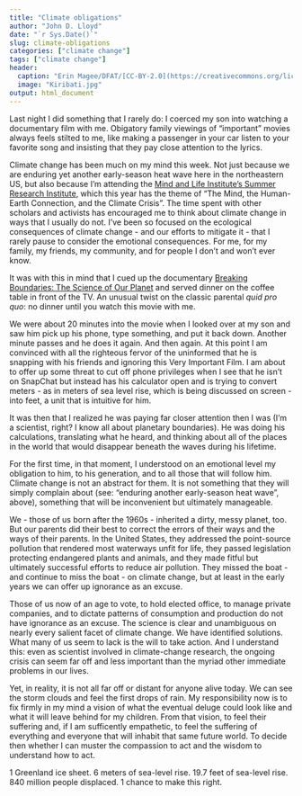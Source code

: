 ```yaml
---
title: "Climate obligations"
author: "John D. Lloyd"
date: "`r Sys.Date()`"
slug: climate-obligations
categories: ["climate change"]
tags: ["climate change"]
header:
  caption: "Erin Magee/DFAT/[CC-BY-2.0](https://creativecommons.org/licenses/by/2.0)."
  image: "Kiribati.jpg"
output: html_document
---
```

Last night I did something that I rarely do: I coerced my son into watching a documentary film with me. Obigatory family viewings of "important" movies always feels stilted to me, like making a passenger in your car listen to your favorite song and insisting that they pay close attention to the lyrics.

Climate change has been much on my mind this week. Not just because we are enduring yet another early-season heat wave here in the northeastern US, but also because I'm attending the [Mind and Life Institute's Summer Research Institute](https://www.mindandlife.org/event/2021-summer-research-institute/), which this year has the theme of "The Mind, the Human-Earth Connection, and the Climate Crisis". The time spent with other scholars and activists has encouraged me to think about climate change in ways that I usually do not. I've been so focused on the ecological consequences of climate change - and our efforts to mitigate it - that I rarely pause to consider the emotional consequences. For me, for my family, my friends, my community, and for people I don't and won't ever know.

It was with this in mind that I cued up the documentary [Breaking Boundaries: The Science of Our Planet](https://www.theguardian.com/environment/2021/jun/04/david-attenborough-netflix-documentary-australian-scientists-break-down-in-tears-over-climate-crisis) and served dinner on the coffee table in front of the TV. An unusual twist on the classic parental *quid pro quo*: no dinner until you watch this movie with me.

We were about 20 minutes into the movie when I looked over at my son and saw him pick up his phone, type something, and put it back down. Another minute passes and he does it again. And then again. At this point I am convinced with all the righteous fervor of the uninformed that he is snapping with his friends and ignoring this Very Important Film. I am about to offer up some threat to cut off phone privileges when I see that he isn't on SnapChat but instead has his calculator open and is trying to convert meters - as in meters of sea level rise, which is being discussed on screen - into feet, a unit that is intuitive for him.

It was then that I realized he was paying far closer attention then I was (I'm a scientist, right? I know all about planetary boundaries). He was doing his calculations, translating what he heard, and thinking about all of the places in the world that would disappear beneath the waves during his lifetime.

For the first time, in that moment, I understood on an emotional level my obligation to him, to his generation, and to all those that will follow him. Climate change is not an abstract for them. It is not something that they will simply complain about (see: "enduring another early-season heat wave", above), something that will be inconvenient but ultimately manageable.

We - those of us born after the 1960s - inherited a dirty, messy planet, too. But our parents did their best to correct the errors of their ways and the ways of their parents. In the United States, they addressed the point-source pollution that rendered most waterways unfit for life, they passed legislation protecting endangered plants and animals, and they made fitful but ultimately successful efforts to reduce air pollution. They missed the boat - and continue to miss the boat - on climate change, but at least in the early years we can offer up ignorance as an excuse.

Those of us now of an age to vote, to hold elected office, to manage private companies, and to dictate patterns of consumption and production do not have ignorance as an excuse. The science is clear and unambiguous on nearly every salient facet of climate change. We have identified solutions. What many of us seem to lack is the will to take action. And I understand this: even as scientist involved in climate-change research, the ongoing crisis can seem far off and less important than the myriad other immediate problems in our lives.

Yet, in reality, it is not all far off or distant for anyone alive today. We can see the storm clouds and feel the first drops of rain. My responsibility now is to fix firmly in my mind a vision of what the eventual deluge could look like and what it will leave behind for my children. From that vision, to feel their suffering and, if I am sufficently empathetic, to feel the suffering of everything and everyone that will inhabit that same future world. To decide then whether I can muster the compassion to act and the wisdom to understand how to act.

1 Greenland ice sheet.
6 meters of sea-level rise.
19.7 feet of sea-level rise.
840 million people displaced.
1 chance to make this right. 
